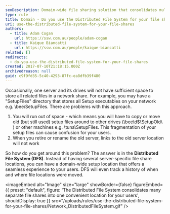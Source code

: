 ```yaml
---
seoDescription: Domain-wide file sharing solution that consolidates multiple shares into one location, ensuring seamless user experience and tracking file movements.
type: rule
title: Domain - Do you use the Distributed File System for your file shares?
uri: use-the-distributed-file-system-for-your-file-shares
authors:
  - title: Adam Cogan
    url: https://ssw.com.au/people/adam-cogan
  - title: Kaique Biancatti
    url: https://ssw.com.au/people/kaique-biancatti
related: []
redirects:
  - do-you-use-the-distributed-file-system-for-your-file-shares
created: 2017-07-10T21:18:15.000Z
archivedreason: null
guid: c9f9fd35-5c40-4293-87fc-ea8dfb39f480
---
```


Occasionally, one server and its drives will not have sufficient space to store all related files in a network share. For example, you may have a "SetupFiles" directory that stores all Setup executables on your network e.g. \bee\SetupFiles. There are problems with this approach.
1. You will run out of space - which means you will have to copy or move old (but still used) setup files around to other drives (\bee\d$\SetupOld\ ) or other machines e.g. \tuna\SetupFiles. This fragmentation of your setup files can cause confusion for your users.
2. When you retire or rename the old server, links to the old server location will not work

So how do you get around this problem? The answer is in the **Distributed File System (DFS)**. Instead of having several server-specific file share locations, you can have a domain-wide setup location that offers a seamless experience to your users. DFS will even track a history of when and where file locations were moved.


<imageEmbed
  alt="Image"
  size="large"
  showBorder={false}
  figureEmbed={{
    preset: "default",
    figure: 'The Distributed File System consolidates many separate file shares into one convenient location for your users',
    shouldDisplay: true
  }}
  src="/uploads/rules/use-the-distributed-file-system-for-your-file-shares/Network_DistributedFileSystem.gif"
/>